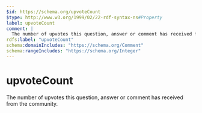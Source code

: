 ```yaml
---
$id: https://schema.org/upvoteCount
$type: http://www.w3.org/1999/02/22-rdf-syntax-ns#Property
label: upvoteCount
comment: |
  The number of upvotes this question, answer or comment has received from the community.
rdfs:label: "upvoteCount"
schema:domainIncludes: "https://schema.org/Comment"
schema:rangeIncludes: "https://schema.org/Integer"
---
```


# upvoteCount

The number of upvotes this question, answer or comment has received from the community.

